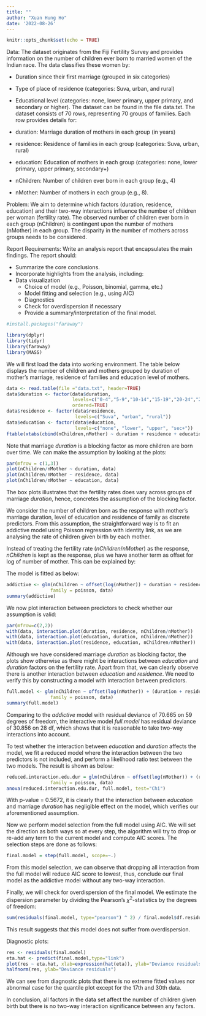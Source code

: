 ```yaml
---
title: ""
author: "Xuan Hung Ho"
date: '2022-08-26'
---
```


```r
knitr::opts_chunk$set(echo = TRUE)
```

Data:
The dataset originates from the Fiji Fertility Survey and provides information on the number of children ever born to married women of the Indian race. The data classifies these women by:

- Duration since their first marriage (grouped in six categories)
- Type of place of residence (categories: Suva, urban, and rural)
- Educational level (categories: none, lower primary, upper primary, and secondary or higher).
The dataset can be found in the file data.txt. The dataset consists of 70 rows, representing 70 groups of families. Each row provides details for:

- duration: Marriage duration of mothers in each group (in years)
- residence: Residence of families in each group (categories: Suva, urban, rural)
- education: Education of mothers in each group (categories: none, lower primary, upper primary, secondary+)
- nChildren: Number of children ever born in each group (e.g., 4)
- nMother: Number of mothers in each group (e.g., 8).

Problem:
We aim to determine which factors (duration, residence, education) and their two-way interactions influence the number of children per woman (fertility rate). The observed number of children ever born in each group (nChildren) is contingent upon the number of mothers (nMother) in each group. The disparity in the number of mothers across groups needs to be considered.

Report Requirements:
Write an analysis report that encapsulates the main findings. The report should:

- Summarize the core conclusions.
- Incorporate highlights from the analysis, including:
- Data visualization
    + Choice of model (e.g., Poisson, binomial, gamma, etc.)
    + Model fitting and selection (e.g., using AIC)
    + Diagnostics
    + Check for overdispersion if necessary
    + Provide a summary/interpretation of the final model.


```r
#install.packages("faraway")

library(dplyr)
library(tidyr)
library(faraway)
library(MASS)
```

We will first load the data into working environment. The table below displays the number of children and mothers grouped by duration of mother's marriage, residence of families and education level of mothers.

```r
data <- read.table(file ="data.txt", header=TRUE)
data$duration <- factor(data$duration, 
                        levels=c("0-4","5-9","10-14","15-19","20-24","25-29"), 
                        ordered=TRUE)
data$residence <- factor(data$residence,
                         levels=c("Suva", "urban", "rural"))
data$education <- factor(data$education, 
                         levels=c("none", "lower", "upper", "sec+"))
ftable(xtabs(cbind(nChildren,nMother) ~ duration + residence + education, data))
```
Note that marriage $duration$ is a blocking factor as more children are born over time. We can make the assumption by looking at the plots:

```r
par(mfrow = c(1,3))
plot(nChildren/nMother ~ duration, data)
plot(nChildren/nMother ~ residence, data)
plot(nChildren/nMother ~ education, data)
```
The box plots illustrates that the fertility rates does vary across groups of marriage $duration$, hence, concretes the assumption of the blocking factor.

We consider the number of children born as the response with mother's marriage duration, level of education and residence of family as discrete predictors. From this assumption, the straightforward way is to fit an addictive model using Poisson regression with identity link, as we are analysing the rate of children given birth by each mother.

Instead of treating the fertility rate ($nChildren/nMother$) as the response, $nChildren$ is kept as the response, plus we have another term as offset for log of number of mother. This can be explained by:
```{=latex}
\[log(fertility\_rate_i) = \beta_0  + \beta_1 \times duration + \beta_2 \times residence + \beta_3 \times education \]
\[log(\frac{nChildren}{nMother}) = \beta_0  + \beta_1 \times duration + \beta_2 \times residence + \beta_3 \times education\]
\[log(nChildren) = log(nMother) + \beta_0 + \beta_1 \times duration + \beta_2 \times residence + \beta_3 \times education\]
```

The model is fitted as below:
```r
addictive <- glm(nChildren ~ offset(log(nMother)) + duration + residence + education,
                family = poisson, data)
summary(addictive)
```

We now plot interaction between predictors to check whether our assumption is valid:

```r
par(mfrow=c(2,2))
with(data, interaction.plot(duration, residence, nChildren/nMother))
with(data, interaction.plot(education, duration, nChildren/nMother))
with(data, interaction.plot(residence, education, nChildren/nMother))
```

Although we have considered marriage $duration$ as blocking factor, the plots show otherwise as there might be interactions between $education$ and $duration$ factors on the fertility rate. Apart from that, we can clearly observe there is another interaction between $education$ and $residence$. We need to verify this by constructing a model with interaction between predictors.

```r
full.model <- glm(nChildren ~ offset(log(nMother)) + (duration + residence + education)^2,
                family = poisson, data)
summary(full.model)
```
Comparing to the $addictive$ model with residual deviance of 70.665 on 59 degrees of freedom, the interactive model $full.model$ has residual deviance of 30.856 on 28 df, which shows that it is reasonable to take two-way interactions into account.

To test whether the interaction between $education$ and $duration$ affects the model, we fit a reduced model where the interaction between the two predictors is not included, and perform a likelihood ratio test between the two models. The result is shown as below:
```r
reduced.interaction.edu.dur = glm(nChildren ~ offset(log(nMother)) + (residence + education)^2 + (residence + duration)^2,
                family = poisson, data)
anova(reduced.interaction.edu.dur, full.model, test="Chi")
```
With p-value = 0.5672, it is clearly that the interaction between $education$ and marriage $duration$ has negligible effect on the model, which verifies our aforementioned assumption.

Now we perform model selection from the full model using AIC. We will set the direction as both ways so at every step, the algorithm will try to drop or re-add any term to the current model and compute AIC scores. The selection steps are done as follows:

```r
final.model = step(full.model, scope=~.)
```
From this model selection, we can observe that dropping all interaction from the full model will reduce AIC score to lowest, thus, conclude our final model as the addictive model without any two-way interaction.

Finally, we will check for overdispersion of the final model. We estimate the dispersion parameter by dividing the Pearson's $\chi^2$-statistics by the degrees of freedom:
```r
sum(residuals(final.model, type="pearson") ^ 2) / final.model$df.residual
```
This result suggests that this model does not suffer from overdispersion.

Diagnostic plots:
```r
res <- residuals(final.model)
eta.hat <- predict(final.model,type="link")
plot(res ~ eta.hat, xlab=expression(hat(eta)), ylab="Deviance residuals") 
halfnorm(res, ylab="Deviance residuals")
```
We can see from diagnostic plots that there is no extreme fitted values nor abnormal case for the quantile plot except for the 17th and 30th data.

In conclusion, all factors in the data set affect the number of children given birth but there is no two-way interaction significance between any factors.
